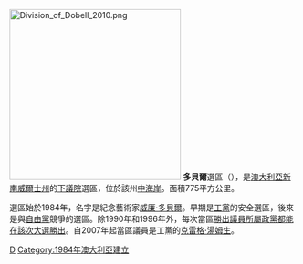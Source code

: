 {{Unreferenced |time=2010-09-13T09:35:47+00:00 }}
[[File:Division_of_Dobell_2010.png|300px]]
'''多貝爾'''選區（{{lang-en|Division of Dobell}}），是[[澳大利亞|澳大利亞]][[新南威爾士州|新南威爾士州]]的[[澳大利亞下議院|下議院]]選區，位於該州[[中海岸_(新南威爾斯州)|中海岸]]。面積775平方公里。

選區始於1984年，名字是紀念藝術家[[威廉·多貝爾|威廉·多貝爾]]。早期是[[澳大利亞工黨|工黨]]的安全選區，後來是與[[澳大利亞自由黨|自由黨]]競爭的選區。除1990年和1996年外，每次當區[[領頭羊|勝出議員所屬政黨都能在該次大選勝出]]。自2007年起當區議員是工黨的[[克雷格·湯姆生|克雷格·湯姆生]]。
[[Category:澳大利亞國會選區|D]]
[[Category:1984年澳大利亞建立|Category:1984年澳大利亞建立]]